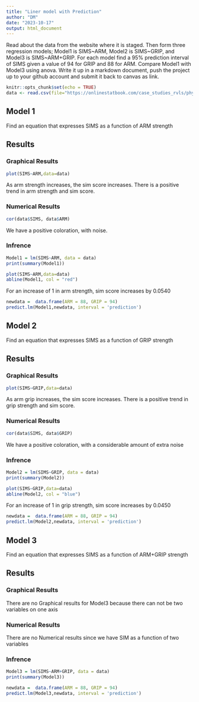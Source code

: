 ```yaml
---
title: "Liner model with Prediction"
author: "DM"
date: "2023-10-17"
output: html_document
---
```


Read about the data from the website where it is staged.  Then form three regression models; Model1 is SIMS~ARM, Model2 is SIMS~GRIP, and Model3 is SIMS~ARM+GRIP. For each model find a 95% prediction interval of SIMS given a value of 94  for GRIP and 88 for ARM. Compare Model1 with Model3 using anova. Write it up in a markdown document, push the project up to your github account and submit it back to canvas as link. 

```r
knitr::opts_chunk$set(echo = TRUE)
data <- read.csv(file="https://onlinestatbook.com/case_studies_rvls/physical_strength/data.txt",sep="",header=TRUE)  
```


## Model 1

Find an equation that expresses SIMS as a function of ARM strength

## Results

### Graphical Results

```r
plot(SIMS~ARM,data=data)
```

As arm strength increases, the sim score increases. There is a positive trend in arm strength and sim score.

### Numerical Results

```r
cor(data$SIMS, data$ARM)
```

We have a positive coloration, with noise.

### Infrence

```r
Model1 = lm(SIMS~ARM, data = data)
print(summary(Model1))
```

```r
plot(SIMS~ARM,data=data)
abline(Model1, col = "red")
```

For an increase of 1 in arm strength, sim score increases by 0.0540

```r
newdata =  data.frame(ARM = 88, GRIP = 94)
predict.lm(Model1,newdata, interval = 'prediction')
```

## Model 2

Find an equation that expresses SIMS as a function of GRIP strength

## Results

### Graphical Results

```r
plot(SIMS~GRIP,data=data)
```

As arm grip increases, the sim score increases. There is a positive trend in grip strength and sim score.

### Numerical Results

```r
cor(data$SIMS, data$GRIP)
```
We have a positive coloration, with a considerable amount of extra noise

### Infrence

```r
Model2 = lm(SIMS~GRIP, data = data)
print(summary(Model2))
```

```r
plot(SIMS~GRIP,data=data)
abline(Model2, col = "blue")
```

For an increase of 1 in grip strength, sim score increases by 0.0450

```r
newdata =  data.frame(ARM = 88, GRIP = 94)
predict.lm(Model2,newdata, interval = 'prediction')
```

## Model 3

Find an equation that expresses SIMS as a function of ARM+GRIP strength

## Results

### Graphical Results

There are no Graphical results for Model3 because there can not be two variables on one axis

### Numerical Results

There are no Numerical results since we have SIM as a function of two variables

### Infrence

```r
Model3 = lm(SIMS~ARM+GRIP, data = data)
print(summary(Model3))
```


```r
newdata =  data.frame(ARM = 88, GRIP = 94)
predict.lm(Model3,newdata, interval = 'prediction')
```


